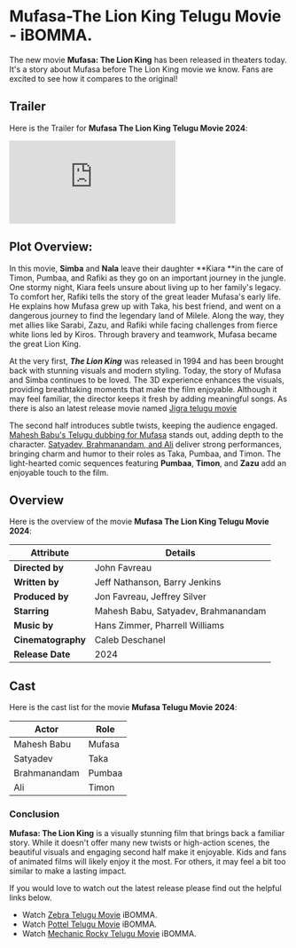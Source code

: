 


# Mufasa-The Lion King Telugu Movie - iBOMMA.

<Breadcrumbs />

The new movie **Mufasa: The Lion King** has been released in theaters today. It's a story about Mufasa before The Lion King movie we know. Fans are excited to see how it compares to the original!

<MDXImage
  src={SEO_OBJ.MUFASA.featuredImage}
  alt={SEO_OBJ.MUFASA.featuredImageAltText}
  title={SEO_OBJ.MUFASA.featuredImageAltText}
  extraStyling=" !h-96 max-w-[380px] lg:min-h-[400px] lg:h-auto lg:w-2/5 m-auto"
/>

## Trailer

Here is the Trailer for **Mufasa The Lion King Telugu Movie 2024**:

<iframe
  src="https://www.youtube.com/embed/Ow0b1SwZN3I?si=h0hGW1ZG6KU_j7VE"
  title="Mechanic Rocky Telugu Trailer"
  frameborder="0"
  allow="accelerometer; autoplay; clipboard-write; encrypted-media; gyroscope; picture-in-picture; web-share"
  referrerpolicy="strict-origin-when-cross-origin"
  allowfullscreen
  className="w-full h-[300px] lg:min-h-[500px]"
></iframe>

## Plot Overview:

In this movie, **Simba** and **Nala** leave their daughter **Kiara **in the care of Timon, Pumbaa, and Rafiki as they go on an important journey in the jungle. One stormy night, Kiara feels unsure about living up to her family's legacy. To comfort her, Rafiki tells the story of the great leader Mufasa's early life. He explains how Mufasa grew up with Taka, his best friend, and went on a dangerous journey to find the legendary land of Milele. Along the way, they met allies like Sarabi, Zazu, and Rafiki while facing challenges from fierce white lions led by Kiros. Through bravery and teamwork, Mufasa became the great Lion King.

At the very first, **_The Lion King_** was released in 1994 and has been brought back with stunning visuals and modern styling. Today, the story of Mufasa and Simba continues to be loved. The 3D experience enhances the visuals, providing breathtaking moments that make the film enjoyable. Although it may feel familiar, the director keeps it fresh by adding meaningful songs. As there is also an latest release movie named [Jigra telugu movie](https://www.abomma.com/Jigra "Jigra Telugu Movie")

The second half introduces subtle twists, keeping the audience engaged. [Mahesh Babu's Telugu dubbing for Mufasa](https://www.imdb.com/title/tt0344845/) stands out, adding depth to the character. [Satyadev, Brahmanandam, and Ali](https://www.imdb.com/title/tt0344845/) deliver strong performances, bringing charm and humor to their roles as Taka, Pumbaa, and Timon. The light-hearted comic sequences featuring **Pumbaa**, **Timon**, and **Zazu** add an enjoyable touch to the film.

## Overview

Here is the overview of the movie **Mufasa The Lion King Telugu Movie 2024**:

| **Attribute**      | **Details**                         |
| ------------------ | ----------------------------------- |
| **Directed by**    | John Favreau                        |
| **Written by**     | Jeff Nathanson, Barry Jenkins       |
| **Produced by**    | Jon Favreau, Jeffrey Silver         |
| **Starring**       | Mahesh Babu, Satyadev, Brahmanandam |
| **Music by**       | Hans Zimmer, Pharrell Williams      |
| **Cinematography** | Caleb Deschanel                     |
| **Release Date**   | 2024                                |

## Cast

Here is the cast list for the movie **Mufasa Telugu Movie 2024**:

| Actor        | Role   |
| ------------ | ------ |
| Mahesh Babu  | Mufasa |
| Satyadev     | Taka   |
| Brahmanandam | Pumbaa |
| Ali          | Timon  |

### Conclusion

**Mufasa: The Lion King** is a visually stunning film that brings back a familiar story. While it doesn't offer many new twists or high-action scenes, the beautiful visuals and engaging second half make it enjoyable. Kids and fans of animated films will likely enjoy it the most. For others, it may feel a bit too similar to make a lasting impact.

If you would love to watch out the latest release please find out the helpful links below.

- Watch [Zebra Telugu Movie](/telugu-movies/zebra-telugu-movie "zebra telugu movie") iBOMMA.
- Watch [Pottel Telugu Movie](/telugu-movies/pottel "Pottel telugu movie") iBOMMA.
- Watch [Mechanic Rocky Telugu Movie](/telugu-movies/Mechanic-Rocky "Mechanic Rocky telugu movie") iBOMMA.
